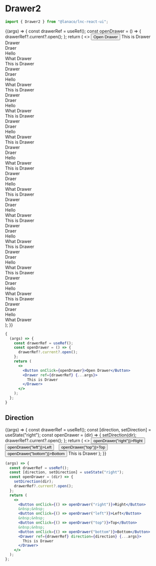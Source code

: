 
<Meta title="Utility/Drawer 2" component={Drawer2} />

# Drawer2

```jsx
import { Drawer2 } from "@lanaco/lnc-react-ui";
```

<Story name="Default" args={{}}>
  {(args) => {
    const drawerRef = useRef();
    const openDrawer = () => {
      drawerRef?.current?.open();
    };
    return (
      <>
        <Button onClick={openDrawer}>Open Drawer</Button>
        <Drawer2 ref={drawerRef} {...args}>
          This is Drawer
          <br />
          Drawer <br /> Draer <br /> Hello <br /> What Drawer <br /> 
          This is Drawer
          <br />
          Drawer <br /> Draer <br /> Hello <br /> What Drawer <br /> 
          This is Drawer
          <br />
          Drawer <br /> Draer <br /> Hello <br /> What Drawer <br /> 
          This is Drawer
          <br />
          Drawer <br /> Draer <br /> Hello <br /> What Drawer <br /> 
          This is Drawer
          <br />
          Drawer <br /> Draer <br /> Hello <br /> What Drawer <br /> 
          This is Drawer
          <br />
          Drawer <br /> Draer <br /> Hello <br /> What Drawer <br /> 
          This is Drawer
          <br />
          Drawer <br /> Draer <br /> Hello <br /> What Drawer <br /> 
          This is Drawer
          <br />
          Drawer <br /> Draer <br /> Hello <br /> What Drawer <br /> 
          This is Drawer
          <br />
          Drawer <br /> Draer <br /> Hello <br /> What Drawer <br /> 
          This is Drawer
          <br />
          Drawer <br /> Draer <br /> Hello <br /> What Drawer <br /> 
          This is Drawer
          <br />
          Drawer <br /> Draer <br /> Hello <br /> What Drawer <br /> 
        </Drawer2>
      </>
    );
  }}
</Story>

```jsx
{
  (args) => {
    const drawerRef = useRef();
    const openDrawer = () => {
      drawerRef?.current?.open();
    };
    return (
      <>
        <Button onClick={openDrawer}>Open Drawer</Button>
        <Drawer ref={drawerRef} {...args}>
          This is Drawer
        </Drawer>
      </>
    );
  };
}
```

<ArgsTable story="Default" />

## Direction

<Story name="Direction" args={{}}>
  {(args) => {
    const drawerRef = useRef();
    const [direction, setDirection] = useState("right");
    const openDrawer = (dir) => {
      setDirection(dir);
      drawerRef?.current?.open();
    };
    return (
      <>
        <Button onClick={() => openDrawer("right")}>Right</Button>
        &nbsp;&nbsp;
        <Button onClick={() => openDrawer("left")}>Left</Button>
        &nbsp;&nbsp;
        <Button onClick={() => openDrawer("top")}>Top</Button>
        &nbsp;&nbsp;
        <Button onClick={() => openDrawer("bottom")}>Bottom</Button>
        <Drawer2 ref={drawerRef} direction={direction} {...args}>
          This is Drawer
        </Drawer2>
      </>
    );
  }}
</Story>

```jsx
(args) => {
  const drawerRef = useRef();
  const [direction, setDirection] = useState("right");
  const openDrawer = (dir) => {
    setDirection(dir);
    drawerRef?.current?.open();
  };
  return (
    <>
      <Button onClick={() => openDrawer("right")}>Right</Button>
      &nbsp;&nbsp;
      <Button onClick={() => openDrawer("left")}>Left</Button>
      &nbsp;&nbsp;
      <Button onClick={() => openDrawer("top")}>Top</Button>
      &nbsp;&nbsp;
      <Button onClick={() => openDrawer("bottom")}>Bottom</Button>
      <Drawer ref={drawerRef} direction={direction} {...args}>
        This is Drawer
      </Drawer>
    </>
  );
};
```